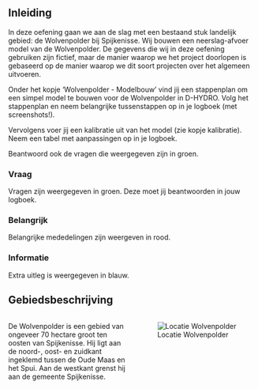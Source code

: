 ## Inleiding

In deze oefening gaan we aan de slag met een bestaand stuk landelijk gebied: de Wolvenpolder bij Spijkenisse. Wij bouwen een neerslag-afvoer model van de Wolvenpolder. De gegevens die wij in deze oefening gebruiken zijn fictief, maar de manier waarop we het project doorlopen is gebaseerd op de manier waarop we dit soort projecten over het algemeen uitvoeren. 

Onder het kopje 'Wolvenpolder - Modelbouw' vind jij een stappenplan om een simpel model te bouwen voor de Wolvenpolder in D-HYDRO. Volg het stappenplan en neem belangrijke tussenstappen op in je logboek (met screenshots!). 

Vervolgens voer jij een kalibratie uit van het model (zie kopje kalibratie). Neem een tabel met aanpassingen op in je logboek. 

Beantwoord ook de vragen die weergegeven zijn in groen. 

::: {.callout-tip}
### Vraag
Vragen zijn weergegeven in groen. Deze moet jij beantwoorden in jouw logboek. 
:::

::: {.callout-important}
### Belangrijk
Belangrijke mededelingen zijn weergeven in rood. 
:::

::: {.callout-note}
### Informatie
Extra uitleg is weergegeven in blauw. 
:::



## Gebiedsbeschrijving

::: {.columns}
::: {.column width="50%"}
De Wolvenpolder is een gebied van ongeveer 70 hectare groot ten oosten van Spijkenisse. Hij ligt aan de noord-, oost- en zuidkant ingeklemd tussen de Oude Maas en het Spui. Aan de westkant grenst hij aan de gemeente Spijkenisse. 

:::
::: {.column width="50%"}
![Locatie Wolvenpolder](../img/Wolvenpolder.jpg)
:::
:::


